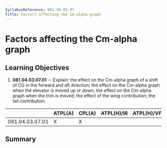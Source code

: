 ```yaml
---
SyllabusReference: 081.04.03.07
Title: Factors affecting the Cm-alpha graph
---
```


# Factors affecting the Cm-alpha graph

## Learning Objectives

1.  **081.04.03.07.01** -- Explain: the effect on the Cm-alpha graph of a shift
    of CG in the forward and aft direction; the effect on the Cm-alpha graph
    when the elevator is moved up or down; the effect on the Cm-alpha graph when
    the trim is moved; the effect of the wing contribution; the tail
    contribution.

|                 | ATPL(A) | CPL(A) | ATPL(H)/IR | ATPL(H)/VFR | CPL(H) | IR  | CBIR(A) |
| --------------- | ------- | ------ | ---------- | ----------- | ------ | --- | ------- |
| 081.04.03.07.01 | X       | X      |            |             |        |     |         |

## Summary
